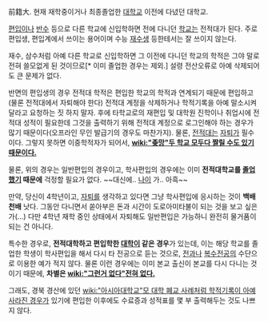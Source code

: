 前籍大. 현재 재학중이거나 최종졸업한 [[대학교]] 이전에 다녔던 대학교.

[[편입]]이나 [[반수]] 등으로 다른 학교에 신입학하면 전에 다니던 [[학교]]는 전적대가 된다. 주로 편입생, 편입계에서 쓰이는 용어이며 수능 [[재수생]] 등한테서는 잘 쓰이지 않는다.

재수, 삼수처럼 아예 다른 학교로 신입학하면 그 이전에 다니던 학교의 학적은 그야 말로 전혀 쓸모없게 된 것이므로[* 이미 졸업한 경우는 제외.] 설령 전산오류로 아예 삭제되어도 큰 문제가 없다.

반면의 편입생의 경우 전적대 학적은 편입한 학교의 학적과 연계되기 때문에 편입하고(물론 전적대에서 자퇴해야 한다) 전적대 계정을 삭제하거나 학적기록을 아예 말소시켜달라고 요청하는 짓 하지 말자. 후에 타학교로의 재편입 및 대학원 진학이나 취업시에 전적대 성적이 필요한데 그것을 출력하기 위해 전적대 계정으로 로그인해야 하는 경우가 많기 때문이다(오프라인 무인 발급기의 경우도 마찬가지). 물론, [[전적대]]는 [[자퇴]]가 필수이다. 그렇지 못하면 이중학적자가 되어서, '''[[wiki:"좆망"두 학교 모두다 짤릴 수도 있기 때문이다.]]'''

물론, 위의 경우는 일반편입의 경우이고, 학사편입의 경우에는 이미 '''전적대학교를 [[졸업]]했기 때문에''' 걱정할 필요가 없다. ~~대신에.. [[나이]] 가.. 아흑~~

만약, 당신이 4학년이고, [[자퇴]]를 생각하고 있다면 그냥 학사편입에 응시하는 것이 '''백배천배''' 낫다. 그동안 다니면서 쏟아부은 돈과 시간이 도로아미타불이 되는 것을 보고 싶은가(...) 다만 4학년 재학 중인 상태에서 자퇴해도 일반편입은 가능하니 완전히 물거품이 되는 건 아니다.

특수한 경우로, '''전적대학하고 편입학한 [[대학]]이 같은 경우'''가 있는데, 이는 해당 학교를 졸업한 학생이 학사편입을 해서 다시 타 전공으로 듣는 것으로, [[전과]]나 [[복수전공]]의 수단으로 이용한 예가 적지 않다. 물론 이런 경우에는 이미 본교 출신이 본교를 다시 다니는 것이기 때문에, '''차별은 [[wiki:"그런거 없다"전혀 없다.]]'''

그래도, 경북 경산에 있던 [[wiki:"아시아대학교"모 대학 폐교 사례처럼 학적기록이 아예 사라진 경우]]가 있기에 편입한 이후에도 수료증과 성적표를 몇 부 출력해두는 것도 나쁘지 않다.

